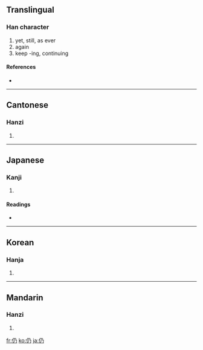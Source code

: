 ==Translingual==

===Han character===
{{Han char|rn=9|rad=人|as=02|sn=4|four=2722<sub>7</sub>|canj=人弓竹尸 (ONHS)}}

# yet, still, as ever
# again
# keep -ing, continuing

====References====
* {{Han ref|kx=0092.020|dkj=00361|dj=0194.060|hdz=10110.030|uh=4ECD|ud=20173|bh=A4B4|bd=42164}}

----

==Cantonese==

===Hanzi===
{{yue-hanzi|jyut=|y=ying4}}

# {{defn|Cantonese|sort=人02}}

----

==Japanese==

===Kanji===
{{ja-kanji|grade=|rs=人02}}

# {{defn|Japanese|sort=人02}}

====Readings====
* {{ja-readings|on=[[じょう]] (jō), [[にょう]] (nyō)|kun=[[よる]] (yoru), [[しきりに]] (shikirini), [[なお]] (nao)}}

----

==Korean==

===Hanja===
{{ko-hanja|hangeul=잉|rv=ing|mr=ing}}

# {{defn|Korean|sort=人02}}

----

==Mandarin==

===Hanzi===
{{cmn-hanzi|pin=[[réng]] ([[reng2]])|wg=jeng<sup>2</sup>}}

# {{defn|Mandarin|sort=人02}}

[[fr:仍]]
[[ko:仍]]
[[ja:仍]]